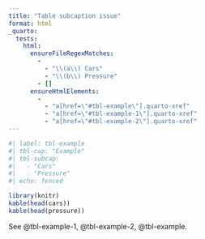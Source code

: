 ```yaml
---
title: "Table subcaption issue"
format: html
_quarto:
  tests:
    html:
      ensureFileRegexMatches:
        - 
          - "\\(a\\) Cars"
          - "\\(b\\) Pressure"
        - []
      ensureHtmlElements:
        -
          - "a[href=\"#tbl-example\"].quarto-xref"
          - "a[href=\"#tbl-example-1\"].quarto-xref"
          - "a[href=\"#tbl-example-2\"].quarto-xref"
---
```



```r
#| label: tbl-example
#| tbl-cap: "Example"
#| tbl-subcap: 
#|   - "Cars"
#|   - "Pressure"
#| echo: fenced

library(knitr)
kable(head(cars))
kable(head(pressure))
```

See @tbl-example-1, @tbl-example-2, @tbl-example.